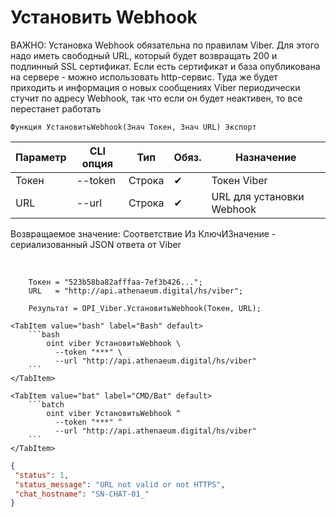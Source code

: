 ﻿---
sidebar_position: 1
description: Установить Webhook и другие функции для работы с Viber в Открытом пакете интеграций - бесплатной open-source библиотеке интеграций для 1С:Предприятие 8, OneScript и CLI
keywords: [1C, 1С, 1С:Предприятие, 1С:Предприятие 8.3, API, Интеграция, Сервисы, Обмен, OneScript, CLI, Viber]
---


# Установить Webhook
ВАЖНО: Установка Webhook обязательна по правилам Viber. Для этого надо иметь свободный URL, который будет возвращать 200 и подлинный SSL сертификат. Если есть сертификат и база опубликована на сервере - можно использовать http-сервис. Туда же будет приходить и информация о новых сообщениях Viber периодически стучит по адресу Webhook, так что если он будет неактивен, то все перестанет работать



`Функция УстановитьWebhook(Знач Токен, Знач URL) Экспорт`

  | Параметр | CLI опция | Тип | Обяз. | Назначение |
  |-|-|-|-|-|
  | Токен | --token | Строка | &#x2714; | Токен Viber |
  | URL | --url | Строка | &#x2714; | URL для установки Webhook |

  
  Возвращаемое значение:   Соответствие Из КлючИЗначение - сериализованный JSON ответа от Viber

<br/>




```bsl title="Пример использования для 1С:Предприятие/OneScript"
    Токен = "523b58ba82afffaa-7ef3b426...";
    URL   = "http://api.athenaeum.digital/hs/viber";

    Результат = OPI_Viber.УстановитьWebhook(Токен, URL);
```
    

 <Tabs>
  
    <TabItem value="bash" label="Bash" default>
        ```bash
            oint viber УстановитьWebhook \
              --token "***" \
              --url "http://api.athenaeum.digital/hs/viber"
        ```
    </TabItem>
  
    <TabItem value="bat" label="CMD/Bat" default>
        ```batch
            oint viber УстановитьWebhook ^
              --token "***" ^
              --url "http://api.athenaeum.digital/hs/viber"
        ```
    </TabItem>
</Tabs>


```json title="Результат"
{
 "status": 1,
 "status_message": "URL not valid or not HTTPS",
 "chat_hostname": "SN-CHAT-01_"
}
```
